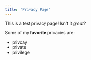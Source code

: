```yaml
---
title: 'Privacy Page'
---
```


This is a test privacy page! Isn't it _great_?

Some of my **favorite** pricacies are:

- privcay
- private
- privilege
